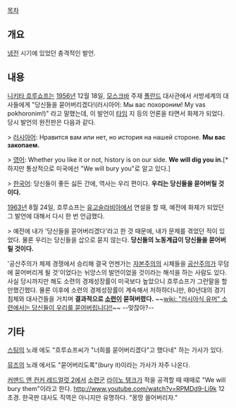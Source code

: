 [[목차]]

== 개요 ==
[[냉전]] 시기에 있었던 충격적인 발언.

== 내용 ==
[[니키타 흐루쇼프]]는 [[1956년]] 12월 18일, [[모스크바]] 주재 [[폴란드]] 대사관에서 서방세계의 대사들에게 "당신들을 묻어버리겠다!(러시아어: Мы вас похороним! My vas pokhoronim!)" 라고 말했는데, 이 발언이 [[타임]] 지 등의 언론을 타면서 화제가 되었다. 당시 발언의 완전판은 다음과 같다.

> [[러시아어]]: Нравится вам или нет, но история на нашей стороне. '''Мы вас закопаем.'''

> [[영어]]: Whether you like it or not, history is on our side. '''We will dig you in.'''[* 하지만 통상적으로 미국에선 "We will bury you"로 알고 있다.]

> [[한국어]]: 당신들이 좋든 싫든 간에, 역사는 우리 편이다. '''우리는 당신들을 묻어버릴 것이다.'''


[[1963년]] 8월 24일, 흐루쇼프는 [[유고슬라비아]]에서 연설을 할 때, 예전에 화제가 되었던 그 발언에 대해서 다시 한 번 언급했다.

> 예전에 내가 '당신들을 묻어버리겠다'라고 한 것 때문에, 내가 문제를 겪었던 적이 있었다. 물론 우리는 당신들을 삽으로 묻지 않는다. '''당신들의 노동계급이 당신들을 묻어버릴 것이다.'''


'공산주의가 체제 경쟁에서 승리해 결국 언젠가는 [[자본주의]]의 시체들을 [[공산주의]]가 무덤에 묻어버리게 될 것'이었다는 뉘앙스의 발언이었을 것이라는 해석을 하는 사람도 있다. 사실 당시까지만 해도 소련의 경제성장률이 미국보다 높았으니 흐루쇼프가 그런말을 할만했긴했다. 물론 이후에 소련의 경제성장률이 계속해서 저하하더니만, 80년대의 경기침체와 대사건들을 거치며 '''결과적으로 [[소련]]이 묻혀버렸다.''' ~~[[wiki: "러시아식 유머" 소련에서는 당신들이 우리를 묻어버립니다!!]]~~ --맞잖아?--

== 기타 ==
[[스팅]]의 노래 <Russians>에도 "흐루쇼프씨가 "너희를 묻어버리겠다"고 했다네" 하는 가사가 있다.

[[뮤즈]]의 노래 <Time is running out>에서도 "묻어버리도록"(bury it)이라는 가사가 자주 나온다.

[[커맨드 앤 컨커 레드얼럿 2]]에서 [[소련군]] [[라이노 탱크]]가 적을 공격할 때 때때로 "We will bury them"이라고 한다. http://www.youtube.com/watch?v=RPMDd9-Li9k 12초경. 한국판 대사도 직역은 아니지만 유명하다. "몽땅 쓸어버리자."
